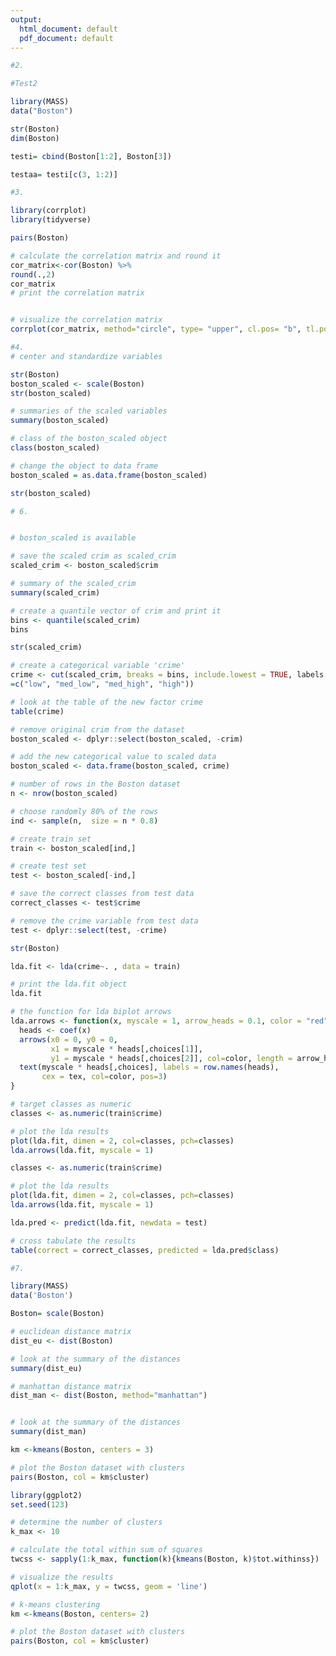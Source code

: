 ```yaml
---
output:
  html_document: default
  pdf_document: default
---
```

```r
#2.

#Test2

library(MASS)
data("Boston")

str(Boston)
dim(Boston)

testi= cbind(Boston[1:2], Boston[3])

testaa= testi[c(3, 1:2)]

```




```r
#3.

library(corrplot)
library(tidyverse)

pairs(Boston)

# calculate the correlation matrix and round it
cor_matrix<-cor(Boston) %>%
round(.,2)
cor_matrix
# print the correlation matrix


# visualize the correlation matrix
corrplot(cor_matrix, method="circle", type= "upper", cl.pos= "b", tl.pos= "d", tl.cex= 0.6)
```

```r
#4.
# center and standardize variables

str(Boston)
boston_scaled <- scale(Boston)
str(boston_scaled)

# summaries of the scaled variables
summary(boston_scaled)

# class of the boston_scaled object
class(boston_scaled)

# change the object to data frame
boston_scaled = as.data.frame(boston_scaled)

str(boston_scaled)

```


```r
# 6.


# boston_scaled is available

# save the scaled crim as scaled_crim
scaled_crim <- boston_scaled$crim

# summary of the scaled_crim
summary(scaled_crim)

# create a quantile vector of crim and print it
bins <- quantile(scaled_crim)
bins

str(scaled_crim)

# create a categorical variable 'crime'
crime <- cut(scaled_crim, breaks = bins, include.lowest = TRUE, labels
=c("low", "med_low", "med_high", "high"))

# look at the table of the new factor crime
table(crime)

# remove original crim from the dataset
boston_scaled <- dplyr::select(boston_scaled, -crim)

# add the new categorical value to scaled data
boston_scaled <- data.frame(boston_scaled, crime)

# number of rows in the Boston dataset 
n <- nrow(boston_scaled)

# choose randomly 80% of the rows
ind <- sample(n,  size = n * 0.8)

# create train set
train <- boston_scaled[ind,]

# create test set 
test <- boston_scaled[-ind,]

# save the correct classes from test data
correct_classes <- test$crime

# remove the crime variable from test data
test <- dplyr::select(test, -crime)

str(Boston)
```

```r
lda.fit <- lda(crime~. , data = train)

# print the lda.fit object
lda.fit

# the function for lda biplot arrows
lda.arrows <- function(x, myscale = 1, arrow_heads = 0.1, color = "red", tex = 0.75, choices = c(1,2)){
  heads <- coef(x)
  arrows(x0 = 0, y0 = 0, 
         x1 = myscale * heads[,choices[1]], 
         y1 = myscale * heads[,choices[2]], col=color, length = arrow_heads)
  text(myscale * heads[,choices], labels = row.names(heads), 
       cex = tex, col=color, pos=3)
}

# target classes as numeric
classes <- as.numeric(train$crime)

# plot the lda results
plot(lda.fit, dimen = 2, col=classes, pch=classes)
lda.arrows(lda.fit, myscale = 1)

classes <- as.numeric(train$crime)

# plot the lda results
plot(lda.fit, dimen = 2, col=classes, pch=classes)
lda.arrows(lda.fit, myscale = 1)

lda.pred <- predict(lda.fit, newdata = test)

# cross tabulate the results
table(correct = correct_classes, predicted = lda.pred$class)
```


```r
#7.

library(MASS)
data('Boston')

Boston= scale(Boston)

# euclidean distance matrix
dist_eu <- dist(Boston)

# look at the summary of the distances
summary(dist_eu)

# manhattan distance matrix
dist_man <- dist(Boston, method="manhattan")


# look at the summary of the distances
summary(dist_man)


```
```r
km <-kmeans(Boston, centers = 3)

# plot the Boston dataset with clusters
pairs(Boston, col = km$cluster)
```
```r

library(ggplot2)
set.seed(123)

# determine the number of clusters
k_max <- 10

# calculate the total within sum of squares
twcss <- sapply(1:k_max, function(k){kmeans(Boston, k)$tot.withinss})

# visualize the results
qplot(x = 1:k_max, y = twcss, geom = 'line')

# k-means clustering
km <-kmeans(Boston, centers= 2)

# plot the Boston dataset with clusters
pairs(Boston, col = km$cluster)
```

